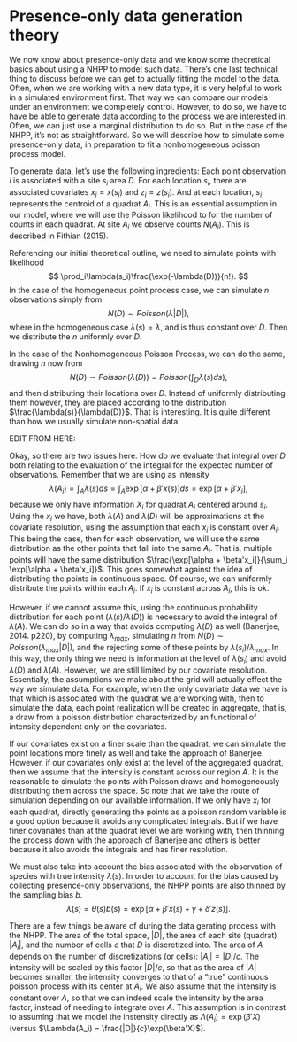 # Presence-only data generation theory

We now know about presence-only data and we know some theoretical basics about using a NHPP to model such data. There's one last technical thing to discuss before we can get to actually fitting the model to the data. Often, when we are working with a new data type, it is very helpful to work in a simulated environment first. That way we can compare our models under an environment we completely control. However, to do so, we have to have be able to generate data according to the process we are interested in. Often, we can just use a marginal distribution to do so. But in the case of the NHPP, it's not as straightforward. So we will describe how to simulate some presence-only data, in preparation to fit a nonhomogeneous poisson process model. 

To generate data, let's use the following ingredients: Each point observation $i$ is associated with a site $s_i$ \in area $D$. For each location $s_i$, there are associated covariates $x_i = x(s_i)$ and $z_i = z(s_i)$. And at each location, $s_i$ represents the centroid of a quadrat $A_i$. This is an essential assumption in our model, where we will use the Poisson likelihood to for the number of counts in each quadrat. At site $A_i$ we observe counts $N(A_i)$. This is described in Fithian (2015).

Referencing our initial theoretical outline, we need to simulate points with likelihood 
$$
\prod_i\lambda(s_i)\frac{\exp(-\lambda(D))}{n!}.
$$ 
In the case of the homogeneous point process case, we can simulate $n$ observations simply from 
$$
N(D) \sim Poisson(\lambda|D|), 
$$
where in the homogeneous case $\lambda(s)=\lambda$, and is thus constant over $D$. Then we distribute the $n$ uniformly over $D$. 

In the case of the Nonhomogeneous Poisson Process, we can do the same, drawing $n$ now from 
$$
N(D) \sim Poisson(\lambda(D)) = Poisson(\int_D\lambda(s)ds),
$$ 
and then distributing their locations over $D$. Instead of uniformly distributing them however, they are placed according to the distribution $\frac{\lambda(s)}{\lambda(D)}$. That is interesting. It is quite different than how we usually simulate non-spatial data. 

EDIT FROM HERE:

Okay, so there are two issues here. How do we evaluate that integral over $D$  both relating to the evaluation of the integral for the expected number of observations. Remember that we are using as intensity 
$$
\lambda(A_i) = \int_A\lambda(s)ds = \int_A\exp[\alpha + \beta'x(s)]ds = \exp[\alpha + \beta'x_i],
$$
 because we only have information $X_i$ for quadrat $A_i$ centered around $s_i$. Using the $x_i$ we have, both $\lambda(A)$ and $\lambda(D)$ will be approximations at the covariate resolution, using the assumption that each $x_i$ is constant over $A_i$. This being the case, then for each observation, we will use the same distribution as the other points that fall into the same $A_i$. That is, multiple points will have the same distribution $\frac{\exp[\alpha + \beta'x_i]}{\sum_i \exp[\alpha + \beta'x_i]}$. This goes somewhat against the idea of distributing the points in continuous space. Of course, we can uniformly distribute the points within each $A_i$. If $x_i$ is constant across $A_i$, this is ok. 

 However, if we cannot assume this, using the continuous probability distribution for each point $(\lambda(s)/\lambda(D))$ is necessary to avoid the integral of $\lambda(A)$. We can do so in a way that avoids computing $\lambda(D)$ as well (Banerjee, 2014. p220), by computing $\lambda_{max}$, simulating $n$ from $N(D) \sim Poisson(\lambda_{max}|D|)$, and the rejecting some of these points by $\lambda(s_i)/\lambda_{max}$. In this way, the only thing we need is information at the level of $\lambda(s_i$) and avoid $\lambda(D)$ and $\lambda(A)$. However, we are still limited by our covariate resolution. Essentially, the assumptions we make about the grid will actually effect the way we simulate data. For example, when the only covariate data we have is that which is associated with the quadrat we are working with, then to simulate the data, each point realization will be created in aggregate, that is, a draw from a poisson distribution characterized by an functional of intensity dependent only on the covariates. 

 If our covariates exist on a finer scale than the quadrat, we can simulate the point locations more finely as well and take the approach of Banerjee. However, if our covariates only exist at the level of the aggregated quadrat, then we assume that the intensity is constant across our region $A$. It is the reasonable to simulate the points with Poisson draws and homogeneously distributing them across the space. So note that we take the route of simulation depending on our available information. If we only have $x_i$ for each quadrat, directly generating the points as a poisson random variable is a good option because it avoids any complicated integrals. But if we have finer covariates than at the quadrat level we are working with, then thinning the process down with the approach of Banerjee and others is better because it also avoids the integrals and has finer resolution.

We must also take into account the bias associated with the observation of species with true intensity $\lambda(s)$. In order to account for the bias caused by collecting presence-only observations, the NHPP points are also thinned by the sampling bias $b$. 
$$
\lambda(s) = \theta(s)b(s) = \exp[\alpha + \beta'x(s) + \gamma + \delta'z(s)].
$$

There are a few things be aware of during the data gerating process with the NHPP. The area of the total space, $|D|$, the area of each site (quadrat) $|A_i|$, and the number of cells $c$ that $D$ is discretized into. The area of $A$ depends on the number of discretizations (or cells): $|A_i| = |D|/c$. The intensity will be scaled by this factor $|D|/c$, so that as the area of $|A|$ becomes smaller, the intensity converges to that of a "true" continuous poisson process with its center at $A_i$. We also assume that the intensity is constant over $A$, so that we can indeed scale the intensity by the area factor, instead of needing to integrate over $A$. This assumption is in contrast to assuming that we model the instensity directly as $\Lambda(A_i) = \exp(\beta'X)$ (versus $\Lambda(A_i) = \frac{|D|}{c}\exp(\beta'X)$). 
